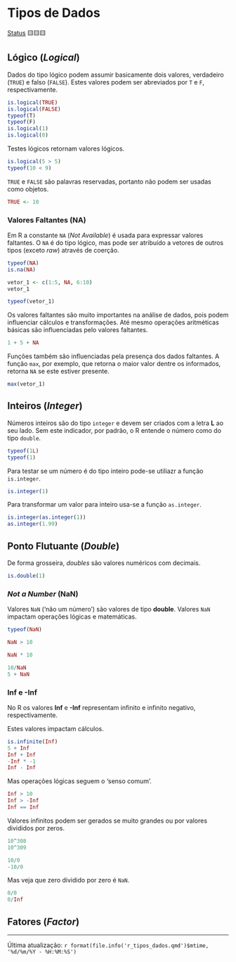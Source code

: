 # Tipos de Dados

[Status](convencoes.html#status-do-material) 🟨🟨🟨

## Lógico (*Logical*) 

Dados do tipo lógico podem assumir basicamente dois valores, verdadeiro (`TRUE`) e falso (`FALSE`). Estes valores podem ser abreviados por `T` e `F`, respectivamente.

```r
is.logical(TRUE)
is.logical(FALSE)
typeof(T)
typeof(F)
is.logical(1)
is.logical(0)
```

Testes lógicos retornam valores lógicos.

```r
is.logical(5 > 5)
typeof(10 < 9)
```

`TRUE` e `FALSE` são palavras reservadas, portanto não podem ser usadas como objetos.

```r
TRUE <- 10
```

### Valores Faltantes (**NA**)

Em R a constante `NA` (*Not Available*) é usada para expressar valores faltantes. O `NA` é do tipo lógico, mas pode ser atribuído a vetores de outros tipos (exceto *raw*) através de coerção.

```r
typeof(NA)
is.na(NA)

vetor_1 <- c(1:5, NA, 6:10)
vetor_1

typeof(vetor_1)
```

Os valores faltantes são muito importantes na análise de dados, pois podem influenciar cálculos e transformações. Até mesmo operações aritméticas básicas são influenciadas pelo valores faltantes.

```r
1 + 5 + NA
```

Funções também são influenciadas pela presença dos dados faltantes. A função `max`, por exemplo, que retorna o maior valor dentre os informados, retorna `NA` se este estiver presente.

```r
max(vetor_1)
```

## Inteiros (*Integer*)

Números inteiros são do tipo `integer` e devem ser criados com a letra **L** ao seu lado. Sem este indicador, por padrão, o R entende o número como do tipo `double`.

```r
typeof(1L)
typeof(1)
```

Para testar se um número é do tipo inteiro pode-se utiliazr a função `is.integer`.

```r
is.integer(1)
```

Para transformar um valor para inteiro usa-se a função `as.integer`.

```r
is.integer(as.integer(1))
as.integer(1.99)
```

## Ponto Flutuante (*Double*)

De forma grosseira, *doubles* são valores numéricos com decimais.

```r
is.double(1)
```


### *Not a Number* (**NaN**)

Valores `NaN` ('não um número') são valores de tipo **double**. Valores `NaN` impactam operações lógicas e matemáticas.

```r
typeof(NaN)

NaN > 10

NaN * 10

10/NaN
5 + NaN
```

### **Inf** e **-Inf**

No R os valores **Inf** e **-Inf** representam infinito e infinito negativo, respectivamente.

Estes valores impactam cálculos.

```r
is.infinite(Inf)
5 + Inf
Inf + Inf
-Inf * -1 
Inf - Inf
```

Mas operações lógicas seguem o 'senso comum'.

```r
Inf > 10
Inf > -Inf
Inf == Inf
```

Valores infinitos podem ser gerados se muito grandes ou por valores divididos por zeros.

```r
10^308
10^309

10/0
-10/0
```

Mas veja que zero dividido por zero é `NaN`.

```r
0/0
0/Inf
```

## Fatores (*Factor*)

------------------------------------------------------------------------

Última atualização: `r format(file.info('r_tipos_dados.qmd')$mtime, '%d/%m/%Y - %H:%M:%S')`
